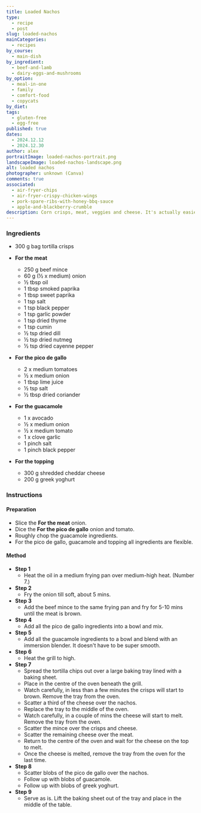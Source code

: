 ```yaml
---
title: Loaded Nachos
type:
  - recipe
  - post
slug: loaded-nachos
mainCategories:
  - recipes
by_course:
  - main-dish
by_ingredient:
  - beef-and-lamb
  - dairy-eggs-and-mushrooms
by_option:
  - meal-in-one
  - family
  - comfort-food
  - copycats
by_diet:
tags:
  - gluten-free
  - egg-free
published: true
dates:
  - 2024.12.12
  - 2024.12.30
author: alex
portraitImage: loaded-nachos-portrait.png
landscapeImage: loaded-nachos-landscape.png
alt: loaded nachos
photographer: unknown (Canva)
comments: true
associated:
  - air-fryer-chips
  - air-fryer-crispy-chicken-wings
  - pork-spare-ribs-with-honey-bbq-sauce
  - apple-and-blackberry-crumble
description: Corn crisps, meat, veggies and cheese. It's actually easier to make than it looks, many ingredients are repeated and just need chopping. Feeds more than 4 people, probably 6 or more.
---
```


<Ingredients>

### Ingredients

- 300 g bag tortilla crisps

- **For the meat**

  - 250 g beef mince
  - 60 g (½ x medium) onion
  - ½ tbsp oil
  - 1 tbsp smoked paprika
  - 1 tbsp sweet paprika
  - 1 tsp salt
  - 1 tsp black pepper
  - 1 tsp garlic powder
  - 1 tsp dried thyme
  - 1 tsp cumin
  - ½ tsp dried dill
  - ½ tsp dried nutmeg
  - ½ tsp dried cayenne pepper

- **For the pico de gallo**

  - 2 x medium tomatoes
  - ½ x medium onion
  - 1 tbsp lime juice
  - ½ tsp salt
  - ½ tbsp dried coriander

- **For the guacamole**

  - 1 x avocado
  - ½ x medium onion
  - ½ x medium tomato
  - 1 x clove garlic
  - 1 pinch salt
  - 1 pinch black pepper

- **For the topping**
  - 300 g shredded cheddar cheese
  - 200 g greek yoghurt

</Ingredients>

<Instructions>

### Instructions

#### Preparation

- Slice the **For the meat** onion.
- Dice the **For the pico de gallo** onion and tomato.
- Roughly chop the guacamole ingredients.
- For the pico de gallo, guacamole and topping all ingredients are flexible.

#### Method

- **Step 1**
  - Heat the oil in a medium frying pan over medium-high heat. (Number 7.)
- **Step 2**
  - Fry the onion till soft, about 5 mins.
- **Step 3**
  - Add the beef mince to the same frying pan and fry for 5-10 mins until the meat is brown.
- **Step 4**
  - Add all the pico de gallo ingredients into a bowl and mix.
- **Step 5**
  - Add all the guacamole ingredients to a bowl and blend with an immersion blender. It doesn't have to be super smooth.
- **Step 6**
  - Heat the grill to high.
- **Step 7**
  - Spread the tortilla chips out over a large baking tray lined with a baking sheet.
  - Place in the centre of the oven beneath the grill.
  - Watch carefully, in less than a few minutes the crisps will start to brown. Remove the tray from the oven.
  - Scatter a third of the cheese over the nachos.
  - Replace the tray to the middle of the oven.
  - Watch carefully, in a couple of mins the cheese will start to melt. Remove the tray from the oven.
  - Scatter the mince over the crisps and cheese.
  - Scatter the remaining cheese over the meat.
  - Return to the centre of the oven and wait for the cheese on the top to melt.
  - Once the cheese is melted, remove the tray from the oven for the last time.
- **Step 8**
  - Scatter blobs of the pico de gallo over the nachos.
  - Follow up with blobs of guacamole.
  - Follow up with blobs of greek yoghurt.
- **Step 9**
  - Serve as is. Lift the baking sheet out of the tray and place in the middle of the table.

</Instructions>
